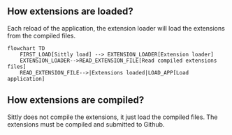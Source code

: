 
## How extensions are loaded?

Each reload of the application, the extension loader will load the extensions from the compiled files.

```mermaid
flowchart TD
    FIRST_LOAD[Sittly load] --> EXTENSION_LOADER[Extension loader]
    EXTENSION_LOADER-->READ_EXTENSION_FILE[Read compiled extensions files]
    READ_EXTENSION_FILE-->|Extensions loaded|LOAD_APP[Load application]
```

## How extensions are compiled?

Sittly does not compile the extensions, it just load the compiled files. The extensions must be compiled and submitted to Github.
